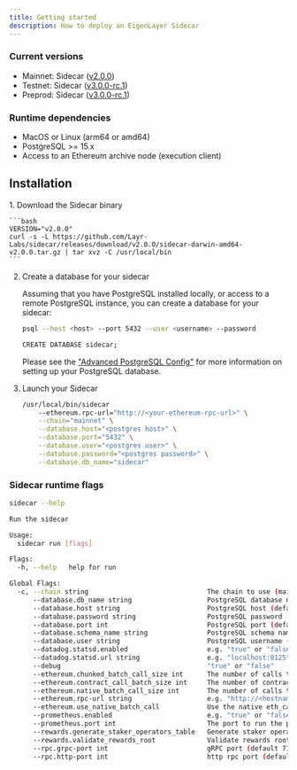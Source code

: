 ```yaml
---
title: Getting started
description: How to deploy an EigenLayer Sidecar
---
```



### Current versions

* Mainnet: Sidecar ([v2.0.0](https://github.com/Layr-Labs/sidecar/releases/tag/v2.0.0))
* Testnet: Sidecar ([v3.0.0-rc.1](https://github.com/Layr-Labs/sidecar/releases/tag/v3.0.0-rc.1))
* Preprod: Sidecar ([v3.0.0-rc.1](https://github.com/Layr-Labs/sidecar/releases/tag/v3.0.0-rc.1))

### Runtime dependencies

* MacOS or Linux (arm64 or amd64)
* PostgreSQL >= 15.x
* Access to an Ethereum archive node (execution client)

## Installation


<Steps>
1. Download the Sidecar binary

    ```bash
    VERSION="v2.0.0"
    curl -s -L https://github.com/Layr-Labs/sidecar/releases/download/v2.0.0/sidecar-darwin-amd64-v2.0.0.tar.gz | tar xvz -C /usr/local/bin
    ```

2. Create a database for your sidecar

    Assuming that you have PostgreSQL installed locally, or access to a remote PostgreSQL instance, you can create a database for your sidecar:

    ```bash
    psql --host <host> --port 5432 --user <username> --password

    CREATE DATABASE sidecar;
    ```

    Please see the ["Advanced PostgreSQL Config"](running/advanced-postgres) for more information on setting up your PostgreSQL database.

3. Launch your Sidecar

    ```bash
    /usr/local/bin/sidecar
        --ethereum.rpc-url="http://<your-ethereum-rpc-url>" \
        --chain="mainnet" \
        --database.host="<postgres host>" \
        --database.port="5432" \
        --database.user="<postgres user>" \
        --database.password="<postgres password>" \
        --database.db_name="sidecar"
    ```

</Steps>


### Sidecar runtime flags

```bash
sidecar --help

Run the sidecar

Usage:
  sidecar run [flags]

Flags:
  -h, --help   help for run

Global Flags:
  -c, --chain string                              The chain to use (mainnet, holesky, preprod (default "mainnet")
      --database.db_name string                   PostgreSQL database name (default "sidecar")
      --database.host string                      PostgreSQL host (default "localhost")
      --database.password string                  PostgreSQL password
      --database.port int                         PostgreSQL port (default 5432)
      --database.schema_name string               PostgreSQL schema name (default "public")
      --database.user string                      PostgreSQL username (default "sidecar")
      --datadog.statsd.enabled                    e.g. "true" or "false"
      --datadog.statsd.url string                 e.g. "localhost:8125"
      --debug                                     "true" or "false"
      --ethereum.chunked_batch_call_size int      The number of calls to make in parallel when using the chunked batch call method (default 10)
      --ethereum.contract_call_batch_size int     The number of contract calls to batch together when fetching data from the Ethereum node (default 25)
      --ethereum.native_batch_call_size int       The number of calls to batch together when using the native eth_call method (default 500)
      --ethereum.rpc-url string                   e.g. "http://<hostname>:8545"
      --ethereum.use_native_batch_call            Use the native eth_call method for batch calls (default true)
      --prometheus.enabled                        e.g. "true" or "false"
      --prometheus.port int                       The port to run the prometheus server on (default 2112)
      --rewards.generate_staker_operators_table   Generate staker operators table while indexing
      --rewards.validate_rewards_root             Validate rewards roots while indexing (default true)
      --rpc.grpc-port int                         gRPC port (default 7100)
      --rpc.http-port int                         http rpc port (default 7101)

```
